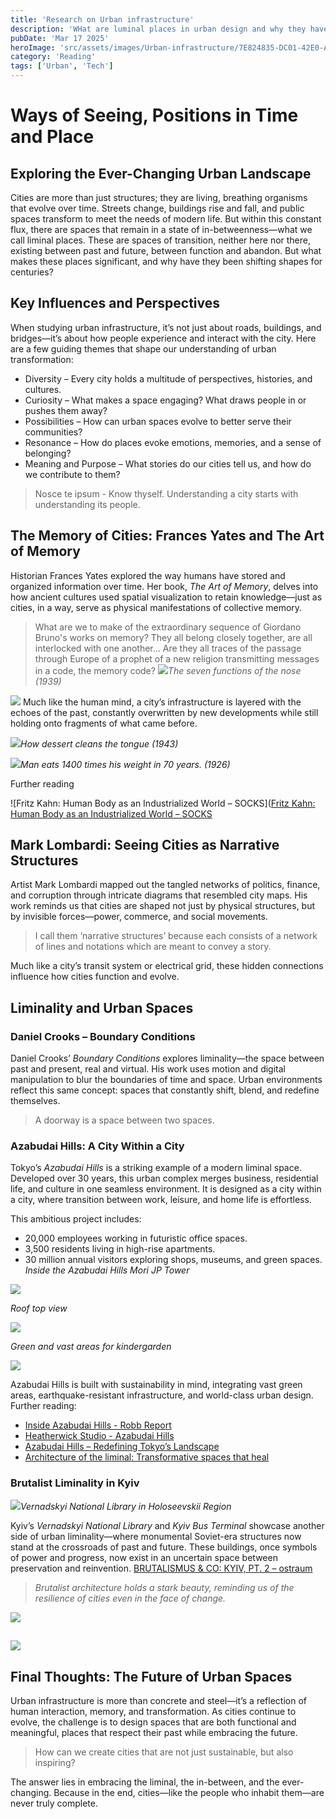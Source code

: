 ```yaml
---
title: 'Research on Urban infrastructure'
description: 'WHat are luminal places in urban design and why they have been changing their shapes for centuries? Read more about sustainable and innovative engineering.'
pubDate: 'Mar 17 2025'
heroImage: 'src/assets/images/Urban-infrastructure/7E824835-DC01-42E0-A0C7-9B068CC847CD_1_105_c.jpeg'
category: 'Reading'
tags: ['Urban', 'Tech']
---
```


# Ways of Seeing, Positions in Time and Place

## Exploring the Ever-Changing Urban Landscape

Cities are more than just structures; they are living, breathing organisms that evolve over time. Streets change, buildings rise and fall, and public spaces transform to meet the needs of modern life. But within this constant flux, there are spaces that remain in a state of in-betweenness—what we call liminal places. These are spaces of transition, neither here nor there, existing between past and future, between function and abandon. But what makes these places significant, and why have they been shifting shapes for centuries?

## Key Influences and Perspectives

When studying urban infrastructure, it’s not just about roads, buildings, and bridges—it’s about how people experience and interact with the city. Here are a few guiding themes that shape our understanding of urban transformation:

- Diversity – Every city holds a multitude of perspectives, histories, and cultures.
- Curiosity – What makes a space engaging? What draws people in or pushes them away?
- Possibilities – How can urban spaces evolve to better serve their communities?
- Resonance – How do places evoke emotions, memories, and a sense of belonging?
- Meaning and Purpose – What stories do our cities tell us, and how do we contribute to them?

> Nosce te ipsum - Know thyself.
> Understanding a city starts with understanding its people.

## The Memory of Cities: Frances Yates and The Art of Memory

Historian Frances Yates explored the way humans have stored and organized information over time. Her book, _The Art of Memory_, delves into how ancient cultures used spatial visualization to retain knowledge—just as cities, in a way, serve as physical manifestations of collective memory.

> What are we to make of the extraordinary sequence of Giordano Bruno's works on memory? They all belong closely together, are all interlocked with one another... Are they all traces of the passage through Europe of a prophet of a new religion transmitting messages in a code, the memory code?
> ![](http://socks-studio.com/img/blog/fritz-kahn-17Nase.jpg)_The seven functions of the nose (1939)_

![](http://socks-studio.com/img/blog/fritz-kahn-industriepalast_lg.jpg)
Much like the human mind, a city’s infrastructure is layered with the echoes of the past, constantly overwritten by new developments while still holding onto fragments of what came before.

![](http://socks-studio.com/img/blog/fritz-kahn-12Zungenreinigung-800x547.jpg)_How dessert cleans the tongue (1943)_

![](http://socks-studio.com/img/blog/fritz-kahn-13Gewichtesser.jpg)_Man eats 1400 times his weight in 70 years. (1926)_

Further reading

![Fritz Kahn: Human Body as an Industrialized World – SOCKS]([Fritz Kahn: Human Body as an Industrialized World – SOCKS](https://socks-studio.com/2012/08/24/fritz-kahn-human-body-as-an-industrialized-world/)

## Mark Lombardi: Seeing Cities as Narrative Structures

Artist Mark Lombardi mapped out the tangled networks of politics, finance, and corruption through intricate diagrams that resembled city maps. His work reminds us that cities are shaped not just by physical structures, but by invisible forces—power, commerce, and social movements.

> I call them ‘narrative structures’ because each consists of a network of lines and notations which are meant to convey a story.

Much like a city’s transit system or electrical grid, these hidden connections influence how cities function and evolve.

## Liminality and Urban Spaces

### Daniel Crooks – Boundary Conditions

Daniel Crooks’ _Boundary Conditions_ explores liminality—the space between past and present, real and virtual. His work uses motion and digital manipulation to blur the boundaries of time and space. Urban environments reflect this same concept: spaces that constantly shift, blend, and redefine themselves.

> A doorway is a space between two spaces.

### Azabudai Hills: A City Within a City

Tokyo’s _Azabudai Hills_ is a striking example of a modern liminal space. Developed over 30 years, this urban complex merges business, residential life, and culture in one seamless environment. It is designed as a city within a city, where transition between work, leisure, and home life is effortless.

This ambitious project includes:

- 20,000 employees working in futuristic office spaces.
- 3,500 residents living in high-rise apartments.
- 30 million annual visitors exploring shops, museums, and green spaces.
  _Inside the Azabudai Hills Mori JP Tower_

![](src/assets/images/Urban-infrastructure/BA1604DF-4099-43C1-98CB-9C159C028698_1_105_c.jpeg)

_Roof top view_

![](src/assets/images/Urban-infrastructure/7E824835-DC01-42E0-A0C7-9B068CC847CD_1_105_c.jpeg)

_Green and vast areas for kindergarden_

![](src/assets/images/Urban-infrastructure/FBD0F58F-FF82-447D-AC92-264FAA95012F.jpeg)

Azabudai Hills is built with sustainability in mind, integrating vast green areas, earthquake-resistant infrastructure, and world-class urban design.
Further reading:

- [Inside Azabudai Hills - Robb Report](https://robbreport.com/travel/destinations/azabudai-hill-tokyo-city-within-a-city-1235555762/)
- [Heatherwick Studio - Azabudai Hills](https://heatherwick.com/project/azabudai-hills/)
- [Azabudai Hills – Redefining Tokyo’s Landscape](https://www.sika.com/en/media/insights/sikanews/redefining-landscape-in-tokyo.html)
- [Architecture of the liminal: Transformative spaces that heal](https://modos.co.nz/projects/architecture-of-the-liminal-transformative-spaces-that-heal)

### Brutalist Liminality in Kyiv

![](https://ostraum.com/wp-content/uploads/2019/10/75210868_572424083525242_2965673921455587328_n.jpg?w=660)_Vernadskyi National Library in Holoseevskii Region_

Kyiv’s _Vernadskyi National Library_ and _Kyiv Bus Terminal_ showcase another side of urban liminality—where monumental Soviet-era structures now stand at the crossroads of past and future. These buildings, once symbols of power and progress, now exist in an uncertain space between preservation and reinvention.
[BRUTALISMUS & CO: KYIV, PT. 2 – ostraum](https://ostraum.com/2019/12/04/stahl-beton-die-architektur-kyivs-pt-2/)

> _Brutalist architecture holds a stark beauty, reminding us of the resilience of cities even in the face of change._

![](https://ostraum.com/wp-content/uploads/2019/10/73101355_2439581119649495_4609752497165172736_n.jpg)

## ![](https://ostraum.com/wp-content/uploads/2019/10/74480260_1381026388730376_7386833287961903104_n.jpg)

## Final Thoughts: The Future of Urban Spaces

Urban infrastructure is more than concrete and steel—it’s a reflection of human interaction, memory, and transformation. As cities continue to evolve, the challenge is to design spaces that are both functional and meaningful, places that respect their past while embracing the future.

> How can we create cities that are not just sustainable, but also inspiring?

The answer lies in embracing the liminal, the in-between, and the ever-changing. Because in the end, cities—like the people who inhabit them—are never truly complete.
